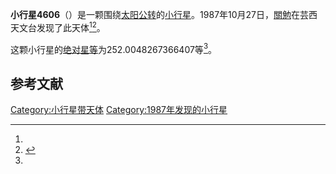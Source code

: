 {{Infobox planet
| bgcolour = #FFFFC0
| name = 4606 Saheki
| symbol = 
| image = 
| caption = 
| discovery = yes
| discovery_ref = 
| discoverer = [[關勉|關勉]]
| discovery_site = [[芸西天文台|芸西天文台]] 
| discovered = 1987年10月27日
| designations = yes
| mp_name = 
| named_after = 
| alt_names = 1987 UM1/ 1972 GA1 / 1977 TJ7 / 1977 VF2 / 1982 FH4
| mp_category = [[主带小行星|主带小行星]]
| orbit_ref = <ref name="a">[http://ssd.jpl.nasa.gov/sbdb.cgi?sstr=4606 4606 Saheki] {{Wayback|url=http://ssd.jpl.nasa.gov/sbdb.cgi?sstr=4606 |date=20210717110852 }}，小行星數據庫瀏覽器（JPL Small-Body Database Browser）－[[美国国家航空航天局|美国国家航空航天局]]喷气推进实验室</ref>
| epoch = 2456400.5 (2013年4月18日更新)
| aphelion = {{convert|2.479961297231751|AU|km|3|abbr=on|lk=out}}
| perihelion = {{convert|2.024307173384125|AU|km|3|abbr=on}}
| semimajor = {{convert|2.252134235307938|AU|km|3|abbr=on}}
| eccentricity = 0.101160516
| period = 1234.496422 [[日|日]]<br />3.38[[儒略年|儒略年]]
| avg_speed = 
| inclination = 2.633207136219621
| asc_node = 241.3199058774135
| mean_anomaly = 
| arg_peri = 252.0048267366407
| satellites = 
| physical_characteristics = yes
| dimensions = 
| mass = 
| density = 
| surface_grav = 
| escape_velocity = 
| sidereal_day = 
| axial_tilt = 
| pole_ecliptic_lat = 
| pole_ecliptic_lon = 
| albedo = 
| temperatures= 
| temp_name1 = 
| mean_temp_1 = 
| max_temp_1 = 
| temp_name2 = 
| max_temp_2 = 
| spectral_type = 
| abs_magnitude = 252.0048267366407
}}

'''小行星4606'''（{{lang-en|4606 Saheki}}）是一颗围绕[[太阳|太阳]][[公转|公转]]的[[小行星|小行星]]。1987年10月27日，[[關勉|關勉]]在芸西天文台发现了此天体<ref name="a" /><ref>{{cite news|title=小行星列表|url=http://cfa-www.harvard.edu/iau/lists/NumberedMPs.txt|accessdate=2013-07-08|newspaper=哈佛大学|archive-date=2008-05-17|archive-url=https://web.archive.org/web/20080517010638/http://cfa-www.harvard.edu/iau/lists/NumberedMPs.txt|dead-url=no}}</ref>。

这颗小行星的[[绝对星等|绝对星等]]为252.0048267366407等<ref name="a" />。

==参考文献==
{{reflist}}
{{Minor Planet Number|[[小行星4605|小行星4605]]|[[小行星4607|小行星4607]]}}

{{小天体}}

[[Category:小行星带天体|Category:小行星带天体]]
[[Category:1987年发现的小行星|Category:1987年发现的小行星]]

{{asteroid-stub}}